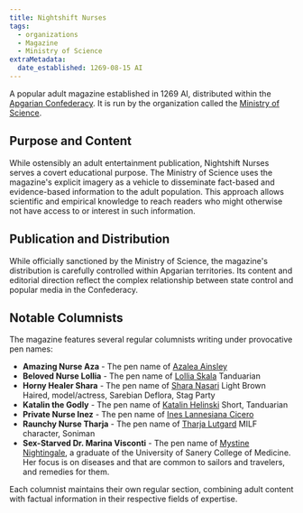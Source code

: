 ```yaml
---
title: Nightshift Nurses
tags:
  - organizations
  - Magazine
  - Ministry of Science
extraMetadata:
  date_established: 1269-08-15 AI
---
```




A popular adult magazine established in 1269 AI, distributed within the
[Apgarian Confederacy](../locations/apgar.mdx). It is run by the organization
called the [Ministry of Science](./ministry-of-science.mdx).

## Purpose and Content

While ostensibly an adult entertainment publication, Nightshift Nurses serves a
covert educational purpose. The Ministry of Science uses the magazine's explicit
imagery as a vehicle to disseminate fact-based and evidence-based information to
the adult population. This approach allows scientific and empirical knowledge to
reach readers who might otherwise not have access to or interest in such
information.

## Publication and Distribution

While officially sanctioned by the Ministry of Science, the magazine's
distribution is carefully controlled within Apgarian territories. Its content
and editorial direction reflect the complex relationship between state control
and popular media in the Confederacy.

## Notable Columnists

<Stub />

The magazine features several regular columnists writing under provocative pen
names:

- **Amazing Nurse Aza** - The pen name of
  [Azalea Ainsley](../characters/azalea-ainsley.mdx)
- **Beloved Nurse Lollia** - The pen name of
  [Lollia Skala](../characters/lollia-skala.mdx)
  Tanduarian
- **Horny Healer Shara** - The pen name of
  [Shara Nasari](../characters/shara-nasari.mdx)
  Light Brown Haired, model/actress, Sarebian
  Deflora, Stag Party
- **Katalin the Godly** - The pen name of
  [Katalin Helinski](../characters/katalin-helinski.mdx)
  Short, Tanduarian
- **Private Nurse Inez** - The pen name of
  [Ines Lannesiana Cicero](../characters/ines-lannesiana-cicero.mdx)
- **Raunchy Nurse Tharja** - The pen name of
  [Tharja Lutgard](../characters/tharja-lutgard.mdx)
  MILF character, Soniman
- **Sex-Starved Dr. Marina Visconti** - The pen name of
  [Mystine Nightingale](../characters/mystine-nightingale.mdx), a graduate of the
  University of Sanery College of Medicine. Her focus is on diseases and that are
  common to sailors and travelers, and remedies for them.

Each columnist maintains their own regular section, combining adult content with
factual information in their respective fields of expertise.

